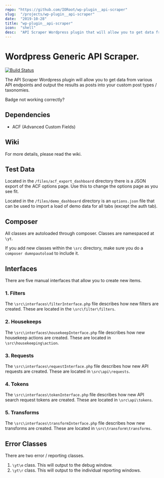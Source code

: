 ```yaml
---
repo: "https://github.com/IORoot/wp-plugin__api-scraper"
slug:  "/projects/wp-plugin__api-scraper"
date:  "2019-10-28"
title: "wp-plugin__api-scraper"
icon:  "shell"
desc:  "API Scraper Wordpress plugin that will allow you to get data from YouTube and output the results as you like."
---
```

# Wordpress Generic API Scraper.

[![Build Status](https://travis-ci.org/IORoot/wp-plugin__api-scraper.svg)](https://travis-ci.org/IORoot/wp-plugin__api-scraper)

The API Scraper Wordpress plugin will allow you to get data from various API endpoints and output the results as posts into your custom post types / taxonomies. 

Badge not working correctly?

## Dependencies
 
- ACF (Advanced Custom Fields)

## Wiki

For more details, please read the wiki.

## Test Data

Located in the `/files/acf_export_dashboard` directory there is a JSON export of the ACF options page. Use this to change the options page as you see fit.

Located in the `/files/demo_dashboard` directory is an `options.json` file that can be used to import a load of demo data for all tabs (except the auth tab).

## Composer

All classes are autoloaded through composer. Classes are namespaced at `\yt`. 

If you add new classes within the `\src` directory, make sure you do a `composer dumnpautoload` to include it.

## Interfaces

There are five manual interfaces that allow you to create new items.

### 1. Filters

The `\src\interfaces\filterInterface.php` file describes how new filters are created. These are located in the `\src\filter\filters`.

### 2. Housekeeps

The `\src\interfaces\housekeepInterface.php` file describes how new housekeep actions are created. These are located in `\src\housekeeping\action`. 

### 3. Requests

The `\src\interfaces\requestInterface.php` file describes how new API requests are created. These are located in `\src\api\requests`. 

### 4. Tokens

The `\src\interfaces\tokenInterface.php` file describes how new API search request tokens are created. These are located in `\src\api\tokens`. 

### 5. Transforms

The `\src\interfaces\transformInterface.php` file describes how new transforms are created. These are located in `\src\transform\transforms`. 

## Error Classes

There are two error / reporting classes.

1. `\yt\e` class. This will output to the debug window.
2. `\yt\r` class. This will output to the individual reporting windows.

